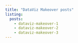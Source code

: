 ```yaml
---
title: "DataViz Makeover posts"
listing:
  posts:
    - dataviz-makeover-1
    - dataviz-makeover-2
    - dataviz-makeover-3
---
```

